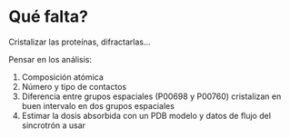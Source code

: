 # Qué falta?

Cristalizar las proteínas, difractarlas...

Pensar en los análisis: 

1. Composición atómica
2. Número y tipo de contactos
3. Diferencia entre grupos espaciales (P00698 y P00760) cristalizan en buen intervalo en dos grupos espaciales
4. Estimar la dosis absorbida con un PDB modelo y datos de flujo del sincrotrón a usar


